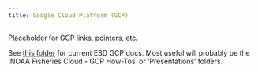 ```yaml
---
title: Google Cloud Platform (GCP)
---
```


Placeholder for GCP links, pointers, etc.

See [this folder](https://drive.google.com/drive/folders/1SO4XCVRqkU-i4iSlKmIGzwUOnv_lYqfx) for current ESD GCP docs. Most useful will probably be the 'NOAA Fisheries Cloud - GCP How-Tos' or 'Presentations' folders. 

